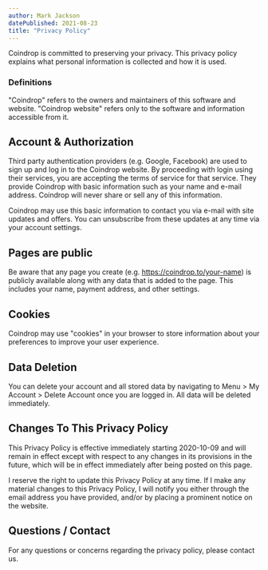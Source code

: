 ```yaml
---
author: Mark Jackson
datePublished: 2021-08-23
title: "Privacy Policy"
---
```


Coindrop is committed to preserving your privacy. This privacy policy explains what personal information is collected and how it is used.

### Definitions 

"Coindrop" refers to the owners and maintainers of this software and website.
"Coindrop website" refers only to the software and information accessible from it.

## Account & Authorization

Third party authentication providers (e.g. Google, Facebook) are used to sign up and log in to the Coindrop website. By proceeding with login using their services, you are accepting the terms of service for that service. They provide Coindrop with basic information such as your name and e-mail address. Coindrop will never share or sell any of this information.

Coindrop may use this basic information to contact you via e-mail with site updates and offers. You can unsubscribe from these updates at any time via your account settings.

## Pages are public

Be aware that any page you create (e.g. https://coindrop.to/your-name) is publicly available along with any data that is added to the page. This includes your name, payment address, and other settings.

## Cookies

Coindrop may use "cookies" in your browser to store information about your preferences to improve your user experience.

## Data Deletion

You can delete your account and all stored data by navigating to Menu > My Account > Delete Account once you are logged in. All data will be deleted immediately.

## Changes To This Privacy Policy

This Privacy Policy is effective immediately starting 2020-10-09 and will remain in effect except with respect to any changes in its provisions in the future, which will be in effect immediately after being posted on this page.

I reserve the right to update this Privacy Policy at any time. If I make any material changes to this Privacy Policy, I will notify you either through the email address you have provided, and/or by placing a prominent notice on the website.

## Questions / Contact

For any questions or concerns regarding the privacy policy, please contact us.